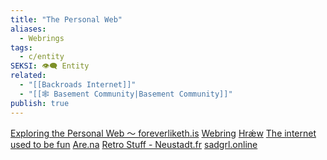 ```yaml
---
title: "The Personal Web"
aliases:
  - Webrings
tags:
  - c/entity
SEKSI: 👁️‍🗨️ Entity
related:
  - "[[Backroads Internet]]"
  - "[[🕸️ Basement Community|Basement Community]]"
publish: true
---
```




[Exploring the Personal Web ～ foreverliketh.is](https://foreverliketh.is/blog/exploring-the-personal-web/)
[Webring](https://webring.xxiivv.com/#random)
[Hrǽw](https://hraew.autophagy.io/)
[The internet used to be fun](https://projects.kwon.nyc/internet-is-fun/)
[Are.na](https://www.are.na/kristoffer-tjalve/poetic-web-calendar?utm_source=substack&utm_medium=email)
[Retro Stuff - Neustadt.fr](https://neustadt.fr/retro-stuff/)
[sadgrl.online](https://goblin-heart.net/sadgrl/cyberspace/p/old-web-design)
